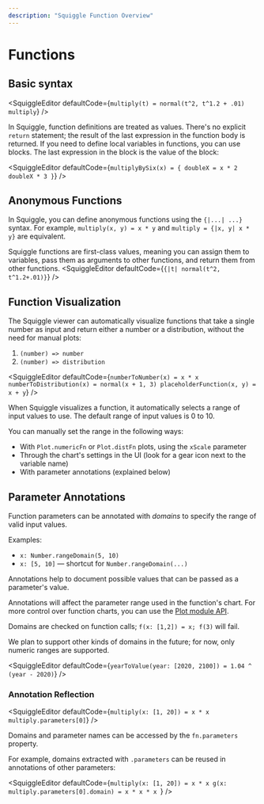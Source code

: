 ```yaml
---
description: "Squiggle Function Overview"
---
```


# Functions

## Basic syntax

<SquiggleEditor
  defaultCode={`multiply(t) = normal(t^2, t^1.2 + .01)
multiply`}
/>

In Squiggle, function definitions are treated as values. There's no explicit `return` statement; the result of the last expression in the function body is returned.
If you need to define local variables in functions, you can use blocks. The last expression in the block is the value of the block:

<SquiggleEditor
  defaultCode={`multiplyBySix(x) = {
    doubleX = x * 2
  doubleX * 3
  }`}
/>

## Anonymous Functions

In Squiggle, you can define anonymous functions using the `{|...| ...}` syntax. For example, `multiply(x, y) = x * y` and `multiply = {|x, y| x * y}` are equivalent.

Squiggle functions are first-class values, meaning you can assign them to variables, pass them as arguments to other functions, and return them from other functions.
<SquiggleEditor defaultCode={`{|t| normal(t^2, t^1.2+.01)}`} />

## Function Visualization

The Squiggle viewer can automatically visualize functions that take a single number as input and return either a number or a distribution, without the need for manual plots:

1. `(number) => number`
2. `(number) => distribution`

<SquiggleEditor defaultCode={`numberToNumber(x) = x * x
numberToDistribution(x) = normal(x + 1, 3)
  placeholderFunction(x, y) = x + y`} />

When Squiggle visualizes a function, it automatically selects a range of input values to use.
The default range of input values is 0 to 10.

You can manually set the range in the following ways:

- With `Plot.numericFn` or `Plot.distFn` plots, using the `xScale` parameter
- Through the chart's settings in the UI (look for a gear icon next to the variable name)
- With parameter annotations (explained below)
## Parameter Annotations

Function parameters can be annotated with _domains_ to specify the range of valid input values.

Examples:

- `x: Number.rangeDomain(5, 10)`
- `x: [5, 10]` — shortcut for `Number.rangeDomain(...)`

Annotations help to document possible values that can be passed as a parameter's value.

Annotations will affect the parameter range used in the function's chart. For more control over function charts, you can use the [Plot module API](/docs/Api/Plot).

Domains are checked on function calls; `f(x: [1,2]) = x; f(3)` will fail.

We plan to support other kinds of domains in the future; for now, only numeric ranges are supported.

<SquiggleEditor
  defaultCode={`yearToValue(year: [2020, 2100]) = 1.04 ^ (year - 2020)`}
/>

### Annotation Reflection

<SquiggleEditor
  defaultCode={`multiply(x: [1, 20]) = x * x
multiply.parameters[0]`}
/>

Domains and parameter names can be accessed by the `fn.parameters` property.

For example, domains extracted with `.parameters` can be reused in annotations of other parameters:

<SquiggleEditor
  defaultCode={`multiply(x: [1, 20]) = x * x
  g(x: multiply.parameters[0].domain) = x * x * x
`}
/>